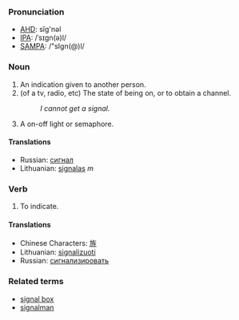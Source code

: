 ===Pronunciation===
*[[w:AHD|AHD]]: sĭg'nəl
*[[w:IPA|IPA]]: /ˈsɪgn(ə)l/
*[[w:SAMPA|SAMPA]]: /"sIgn(@)l/

===Noun===
#An indication given to another person.
#(of a tv, radio, etc) The state of being on, or to obtain a channel.
#:''I cannot get a signal.''
#A on-off light or semaphore.
====Translations====
*Russian: [[сигнал]]
*Lithuanian: [[signalas]] ''m''

===Verb===

#To indicate.

====Translations====
*Chinese Characters: [[旌]]
*Lithuanian: [[signalizuoti]]
*Russian: [[сигнализировать]]

===Related terms===
*[[signal box]]
*[[signalman]]